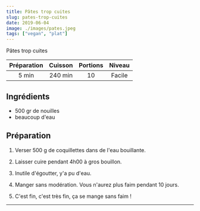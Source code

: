 ```yaml
---
title: Pâtes trop cuites
slug: pates-trop-cuites
date: 2019-06-04
image: ./images/pates.jpeg
tags: ["vegan", "plat"]
---
```


<StyledParagraph>Pâtes trop cuites</StyledParagraph>

| Préparation | Cuisson | Portions | Niveau |
| :-: | :-: | :-: | :-: |
| 5 min | 240 min | 10 | Facile |

## Ingrédients
- <ListItem>500 gr de nouilles</ListItem>
- <ListItem>beaucoup d'eau</ListItem>

## Préparation

1. Verser 500 g de coquillettes dans de l'eau bouillante.

2. Laisser cuire pendant 4h00 à gros bouillon.

3. Inutile d'égoutter, y'a pu d'eau.

4. Manger sans modération. Vous n'aurez plus faim pendant 10 jours.

5. C'est fin, c'est très fin, ça se mange sans faim !

---
